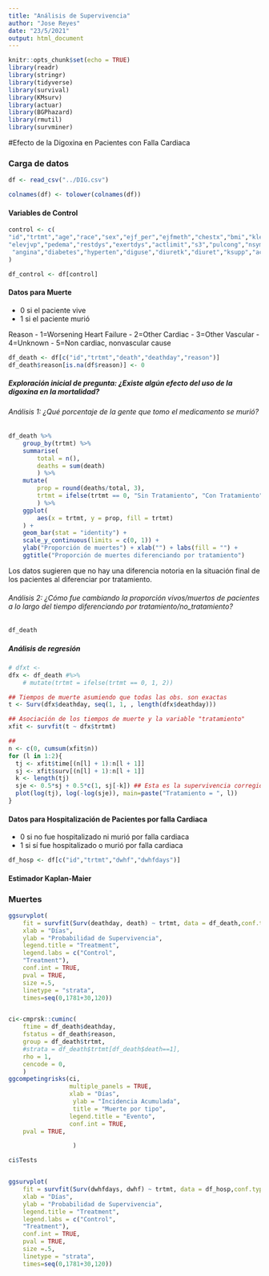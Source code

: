 ```yaml
---
title: "Análisis de Supervivencia"
author: "Jose Reyes"
date: "23/5/2021"
output: html_document
---
```


```r
knitr::opts_chunk$set(echo = TRUE)
library(readr)
library(stringr)
library(tidyverse)
library(survival)
library(KMsurv)
library(actuar)
library(BGPhazard)
library(rmutil)
library(survminer)
```

#Efecto de la Digoxina en Pacientes con Falla Cardiaca

### Carga de datos
```r
df <- read_csv("../DIG.csv")

colnames(df) <- tolower(colnames(df))
```

#### Variables de Control 

```r
control <- c(
"id","trtmt","age","race","sex","ejf_per","ejfmeth","chestx","bmi","klevel","creat","digdoser","chfdur","rales",  
"elevjvp","pedema","restdys","exertdys","actlimit","s3","pulcong","nsym","heartrte","diabp","sysbp","functcls","chfetiol","prevmi", 
 "angina","diabetes","hyperten","diguse","diuretk","diuret","ksupp","aceinhib","nitrates","hydral","vasod","digdose"
)

df_control <- df[control]
```





#### Datos para Muerte

- 0 si el paciente vive
- 1 si el paciente murió 

Reason
- 1=Worsening Heart Failure
- 2=Other Cardiac
- 3=Other Vascular
- 4=Unknown
- 5=Non cardiac, nonvascular cause



```r
df_death <- df[c("id","trtmt","death","deathday","reason")]
df_death$reason[is.na(df$reason)] <- 0
```

##### Exploración inicial de pregunta: ¿Existe algún efecto del uso de la digoxina en la mortalidad?

###### Análisis 1: ¿Qué porcentaje de la gente que tomo el medicamento se murió?
```r
df_death %>% 
    group_by(trtmt) %>% 
    summarise(
        total = n(),
        deaths = sum(death)
        ) %>% 
    mutate(
        prop = round(deaths/total, 3),
        trtmt = ifelse(trtmt == 0, "Sin Tratamiento", "Con Tratamiento")
        ) %>% 
    ggplot(
        aes(x = trtmt, y = prop, fill = trtmt)
    ) +
    geom_bar(stat = "identity") +
    scale_y_continuous(limits = c(0, 1)) + 
    ylab("Proporción de muertes") + xlab("") + labs(fill = "") +
    ggtitle("Proporción de muertes diferenciando por tratamiento")
```
Los datos sugieren que no hay una diferencia notoria en la situación final de los pacientes al diferenciar por tratamiento.



###### Análisis 2: ¿Cómo fue cambiando la proporción vivos/muertos de pacientes a lo largo del tiempo diferenciando por tratamiento/no_tratamiento?
```r
df_death
```



##### Análisis de regresión
```r
# dfxt <- 
dfx <- df_death #%>%
    # mutate(trtmt = ifelse(trtmt == 0, 1, 2))

## Tiempos de muerte asumiendo que todas las obs. son exactas
t <- Surv(dfx$deathday, seq(1, 1, , length(dfx$deathday)))

## Asociación de los tiempos de muerte y la variable "tratamiento"
xfit <- survfit(t ~ dfx$trtmt)

## 
n <- c(0, cumsum(xfit$n))
for (l in 1:2){
  tj <- xfit$time[(n[l] + 1):n[l + 1]]
  sj <- xfit$surv[(n[l] + 1):n[l + 1]]
  k <- length(tj)
  sje <- 0.5*sj + 0.5*c(1, sj[-k]) ## Esta es la supervivencia corregida
  plot(log(tj), log(-log(sje)), main=paste("Tratamiento = ", l))
}
```





#### Datos para Hospitalización de Pacientes por falla Cardiaca

- 0 si no fue hospitalizado ni murió por falla cardiaca
- 1 si sí fue hospitalizado o murió por falla cardiaca

```r
df_hosp <- df[c("id","trtmt","dwhf","dwhfdays")]
```
#### Estimador Kaplan-Maier

### Muertes
```r
ggsurvplot(
    fit = survfit(Surv(deathday, death) ~ trtmt, data = df_death,conf.type = "log-log"),
    xlab = "Días",
    ylab = "Probabilidad de Supervivencia",
    legend.title = "Treatment",
    legend.labs = c("Control",
    "Treatment"),
    conf.int = TRUE,
    pval = TRUE,
    size =.5,
    linetype = "strata",
    times=seq(0,1781+30,120))


ci<-cmprsk::cuminc(
    ftime = df_death$deathday,
    fstatus = df_death$reason,
    group = df_death$trtmt,
    #strata = df_death$trtmt[df_death$death==1],
    rho = 1,
    cencode = 0,
    )
ggcompetingrisks(ci,
                 multiple_panels = TRUE,
                 xlab = "Días",
                  ylab = "Incidencia Acumulada",
                  title = "Muerte por tipo",
                 legend.title = "Evento",
                 conf.int = TRUE,
    pval = TRUE,

                  )

ci$Tests



```

```r
ggsurvplot(
    fit = survfit(Surv(dwhfdays, dwhf) ~ trtmt, data = df_hosp,conf.type = "log-log"),
    xlab = "Días",
    ylab = "Probabilidad de Supervivencia",
    legend.title = "Treatment",
    legend.labs = c("Control",
    "Treatment"),
    conf.int = TRUE,
    pval = TRUE,
    size =.5,
    linetype = "strata",
    times=seq(0,1781+30,120))





```

